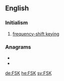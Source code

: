 ==English==

===Initialism===
{{rfc-header|Initialism}}
{{head|en|initialism}}

# [[frequency-shift keying]]

===Anagrams===
* {{l|en|f**ks}}
* {{l|en|KFS}}

[[de:FSK]]
[[he:FSK]]
[[sv:FSK]]